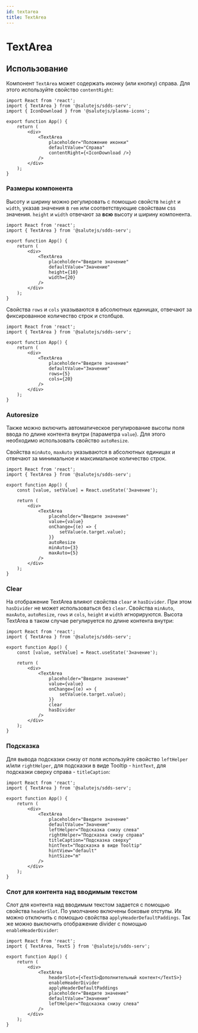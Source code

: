 ```yaml
---
id: textarea
title: TextArea
---
```



# TextArea
<Description name="TextArea" />
<PropsTable name="TextArea" exclude={['$isFocused']} />

## Использование
Компонент `TextArea` может содержать иконку (или кнопку) справа.
Для этого используйте свойство `contentRight`:

```tsx live
import React from 'react';
import { TextArea } from '@salutejs/sdds-serv';
import { IconDownload } from '@salutejs/plasma-icons';

export function App() {
    return (
        <div>
            <TextArea
                placeholder="Положение иконки"
                defaultValue="Справа"
                contentRight={<IconDownload />}
            />
        </div>
    );
}
```

### Размеры компонента
Высоту и ширину можно регулировать с помощью свойств `height` и `width`, 
указав значения в `rem` или соответствующие свойствам css значения.
`height` и `width` отвечают за **всю** высоту и ширину компонента.

```tsx live
import React from 'react';
import { TextArea } from '@salutejs/sdds-serv';

export function App() {
    return (
        <div>
            <TextArea
                placeholder="Введите значение"
                defaultValue="Значение"
                height={10}
                width={20}
            />
        </div>
    );
}
```

Свойства `rows` и `cols` указываются в абсолютных единицах, отвечают за фиксированное количество строк и столбцов.

```tsx live
import React from 'react';
import { TextArea } from '@salutejs/sdds-serv';

export function App() {
    return (
        <div>
            <TextArea
                placeholder="Введите значение"
                defaultValue="Значение"
                rows={5}
                cols={20}
            />
        </div>
    );
}
```

### Autoresize
Также можно включить автоматическое регулирование высоты поля ввода по длине контента внутри (параметра `value`).
Для этого необходимо использовать свойство `autoResize`. 

Свойства `minAuto`, `maxAuto` указываются в абсолютных единицах и отвечают за минимальное и максимальное количество строк.

```tsx live
import React from 'react';
import { TextArea } from '@salutejs/sdds-serv';

export function App() {
    const [value, setValue] = React.useState('Значение');

    return (
        <div>
            <TextArea
                placeholder="Введите значение"
                value={value}
                onChange={(e) => {
                    setValue(e.target.value);
                }}
                autoResize
                minAuto={3}
                maxAuto={5}
            />
        </div>
    );
}
```

### Clear
На отображение TextArea влияют свойства `clear` и `hasDivider`.
При этом `hasDivider` не может использоваться без `clear`.
Свойства `minAuto`, `maxAuto`, `autoResize`, `rows` и `cols`, `height` и `width` игнорируются.
Высота TextArea в таком случае регулируется по длине контента внутри:

```tsx live
import React from 'react';
import { TextArea } from '@salutejs/sdds-serv';

export function App() {
    const [value, setValue] = React.useState('Значение');

    return (
        <div>
            <TextArea
                placeholder="Введите значение"
                value={value}
                onChange={(e) => {
                    setValue(e.target.value);
                }}
                clear
                hasDivider
            />
        </div>
    );
}
```

### Подсказка
Для вывода подсказки снизу от поля используйте свойство `leftHelper` и/или `rightHelper`,
для подсказки в виде Tooltip - `hintText`, для подсказки сверху справа - `titleCaption`:

```tsx live
import React from 'react';
import { TextArea } from '@salutejs/sdds-serv';

export function App() {
    return (
        <div>
            <TextArea
                placeholder="Введите значение"
                defaultValue="Значение"
                leftHelper="Подсказка снизу слева"
                rightHelper="Подсказка снизу справа"
                titleCaption="Подсказка сверху"
                hintText="Подсказка в виде Tooltip"
                hintView="default"
                hintSize="m"
            />
        </div>
    );
}
```

### Слот для контента над вводимым текстом
Слот для контента над вводимым текстом задается с помощью свойства `headerSlot`. 
По умолчанию включены боковые отступы. Их можно отключить с помощью свойства `applyHeaderDefaultPaddings`.
Так же можно выключить отображение divider с помощью `enableHeaderDivider`:

```tsx live
import React from 'react';
import { TextArea, TextS } from '@salutejs/sdds-serv';

export function App() {
    return (
        <div>
            <TextArea
                headerSlot={<TextS>Дополнительный контент</TextS>}
                enableHeaderDivider
                applyHeaderDefaultPaddings
                placeholder="Введите значение"
                defaultValue="Значение"
                leftHelper="Подсказка снизу слева"
            />
        </div>
    );
}
```
